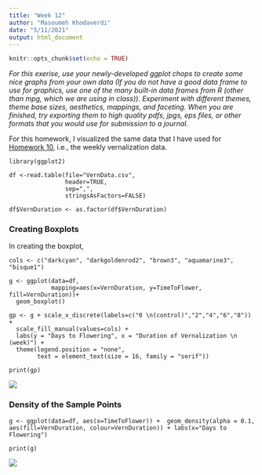 ```yaml
---
title: "Week 12"
author: "Masoumeh Khodaverdi"
date: "5/11/2021"
output: html_document
---
```


```r
knitr::opts_chunk$set(echo = TRUE)
```

*For this exerise, use your newly-developed ggplot chops to create some nice graphs from your own data (If you do not have a good data frame to use for graphics, use one of the many built-in data frames from R (other than mpg, which we are using in class)). Experiment with different themes, theme base sizes, aesthetics, mappings, and faceting. When you are finished, try exporting them to high quality pdfs, jpgs, eps files, or other formats that you would use for submission to a journal.*

For this homework, I visualized the same data that I have used for [Homework 10](week10.html), i.e., the weekly vernalization data.

```
library(ggplot2)

df <-read.table(file="VernData.csv",
                header=TRUE,
                sep=",",
                stringsAsFactors=FALSE)

df$VernDuration <- as.factor(df$VernDuration)
```
### Creating Boxplots
In creating the boxplot,  

```
cols <- c("darkcyan", "darkgoldenrod2", "brown3", "aquamarine3", "bisque1")

g <- ggplot(data=df,
            mapping=aes(x=VernDuration, y=TimeToFlower, fill=VernDuration))+
  geom_boxplot()

gp <- g + scale_x_discrete(labels=c("0 \n(control)","2","4","6","8")) +
  scale_fill_manual(values=cols) + 
  labs(y = "Days to Flowering", x = "Duration of Vernalization \n (week)") +
  theme(legend.position = "none",
        text = element_text(size = 16, family = "serif"))

print(gp)
```
![](Fig12_1.png)

### Density of the Sample Points
```
g <- ggplot(data=df, aes(x=TimeToFlower)) +  geom_density(alpha = 0.1, aes(fill=VernDuration, colour=VernDuration)) + labs(x="Days to Flowering")

print(g)

```
![](Fig12_2.png)